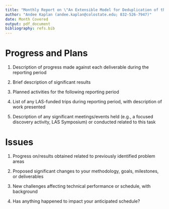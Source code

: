 ```yaml
---
title: "Monthly Report on \"An Extensible Model for Deduplication of the GDELT Events Database\""
author: "Andee Kaplan (andee.kaplan@colostate.edu; 832-526-7947)"
date: Month Covered
output: pdf_document
bibliography: refs.bib
---
```


# Progress and Plans

1. Description of progress made against each deliverable during the reporting period


2. Brief description of significant results


3. Planned activities for the following reporting period


4. List of any LAS-funded trips during reporting period, with description of work presented


5. Description of any significant meetings/events held (e.g., a focused discovery activity, LAS Symposium) or conducted related to this task


# Issues

1. Progress on/results obtained related to previously identified problem areas


2. Proposed significant changes to your methodology, goals, milestones, or deliverables


3. New challenges affecting technical performance or schedule, with background


4. Has anything happened to impact your anticipated schedule?



